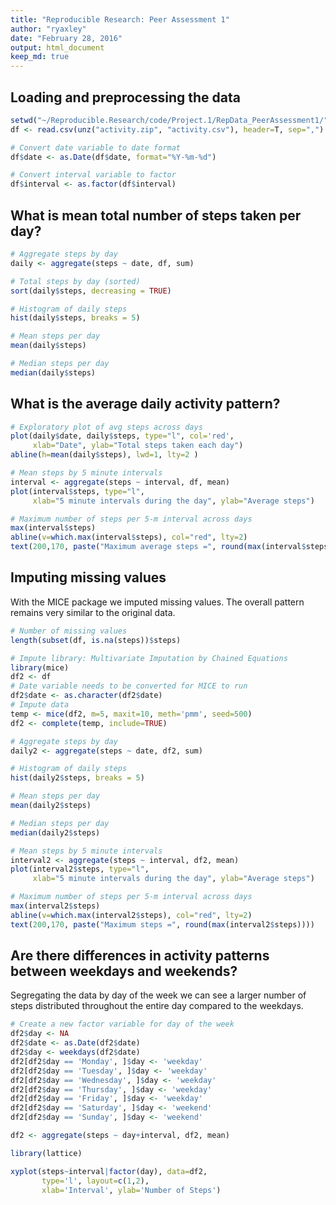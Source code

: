 ```yaml
---
title: "Reproducible Research: Peer Assessment 1"
author: "ryaxley"
date: "February 28, 2016"
output: html_document
keep_md: true
---
```



## Loading and preprocessing the data
```r
setwd("~/Reproducible.Research/code/Project.1/RepData_PeerAssessment1/")
df <- read.csv(unz("activity.zip", "activity.csv"), header=T, sep=",")

# Convert date variable to date format
df$date <- as.Date(df$date, format="%Y-%m-%d")

# Convert interval variable to factor
df$interval <- as.factor(df$interval)
```


## What is mean total number of steps taken per day?
```r
# Aggregate steps by day
daily <- aggregate(steps ~ date, df, sum)

# Total steps by day (sorted)
sort(daily$steps, decreasing = TRUE)

# Histogram of daily steps
hist(daily$steps, breaks = 5)

# Mean steps per day
mean(daily$steps)

# Median steps per day
median(daily$steps)
```


## What is the average daily activity pattern?
```r
# Exploratory plot of avg steps across days
plot(daily$date, daily$steps, type="l", col='red', 
     xlab="Date", ylab="Total steps taken each day")
abline(h=mean(daily$steps), lwd=1, lty=2 )

# Mean steps by 5 minute intervals
interval <- aggregate(steps ~ interval, df, mean)
plot(interval$steps, type="l", 
     xlab="5 minute intervals during the day", ylab="Average steps")

# Maximum number of steps per 5-m interval across days
max(interval$steps)
abline(v=which.max(interval$steps), col="red", lty=2)
text(200,170, paste("Maximum average steps =", round(max(interval$steps))))
```

## Imputing missing values
With the MICE package we imputed missing values. The overall pattern remains very similar to the original data. 
```r
# Number of missing values
length(subset(df, is.na(steps))$steps)

# Impute library: Multivariate Imputation by Chained Equations  
library(mice)
df2 <- df
# Date variable needs to be converted for MICE to run
df2$date <- as.character(df2$date)
# Impute data
temp <- mice(df2, m=5, maxit=10, meth='pmm', seed=500)
df2 <- complete(temp, include=TRUE)

# Aggregate steps by day
daily2 <- aggregate(steps ~ date, df2, sum)

# Histogram of daily steps
hist(daily2$steps, breaks = 5)

# Mean steps per day
mean(daily2$steps)

# Median steps per day
median(daily2$steps)

# Mean steps by 5 minute intervals
interval2 <- aggregate(steps ~ interval, df2, mean)
plot(interval2$steps, type="l", 
     xlab="5 minute intervals during the day", ylab="Average steps")

# Maximum number of steps per 5-m interval across days
max(interval2$steps)
abline(v=which.max(interval2$steps), col="red", lty=2)
text(200,170, paste("Maximum steps =", round(max(interval2$steps))))
```


## Are there differences in activity patterns between weekdays and weekends?
Segregating the data by day of the week we can see a larger number of steps distributed throughout the entire day compared to the weekdays.
```r

# Create a new factor variable for day of the week
df2$day <- NA
df2$date <- as.Date(df2$date)
df2$day <- weekdays(df2$date)
df2[df2$day == 'Monday', ]$day <- 'weekday'
df2[df2$day == 'Tuesday', ]$day <- 'weekday'
df2[df2$day == 'Wednesday', ]$day <- 'weekday'
df2[df2$day == 'Thursday', ]$day <- 'weekday'
df2[df2$day == 'Friday', ]$day <- 'weekday'
df2[df2$day == 'Saturday', ]$day <- 'weekend'
df2[df2$day == 'Sunday', ]$day <- 'weekend'

df2 <- aggregate(steps ~ day+interval, df2, mean)

library(lattice)

xyplot(steps~interval|factor(day), data=df2,
       type='l', layout=c(1,2),
       xlab='Interval', ylab='Number of Steps')


```
